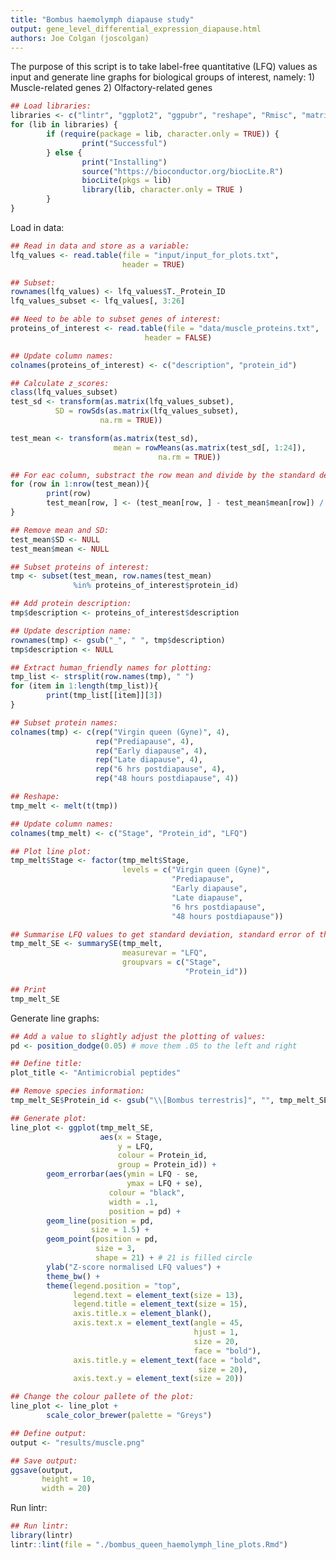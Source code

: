 ```yaml
---
title: "Bombus haemolymph diapause study"
output: gene_level_differential_expression_diapause.html
authors: Joe Colgan (joscolgan)
---
```


The purpose of this script is to take label-free quantitative (LFQ) values as input and generate line graphs for biological groups of interest, namely:
1) Muscle-related genes
2) Olfactory-related genes

```r
## Load libraries:
libraries <- c("lintr", "ggplot2", "ggpubr", "reshape", "Rmisc", "matrixStats")
for (lib in libraries) {
        if (require(package = lib, character.only = TRUE)) {
                print("Successful")
        } else {
                print("Installing")
                source("https://bioconductor.org/biocLite.R")
                biocLite(pkgs = lib)
                library(lib, character.only = TRUE )
        }
}
```

Load in data:

```r
## Read in data and store as a variable:
lfq_values <- read.table(file = "input/input_for_plots.txt",
                         header = TRUE)

## Subset:
rownames(lfq_values) <- lfq_values$T._Protein_ID
lfq_values_subset <- lfq_values[, 3:26]

## Need to be able to subset genes of interest:
proteins_of_interest <- read.table(file = "data/muscle_proteins.txt",
                              header = FALSE)

## Update column names:
colnames(proteins_of_interest) <- c("description", "protein_id")

## Calculate z_scores:
class(lfq_values_subset)
test_sd <- transform(as.matrix(lfq_values_subset),
          SD = rowSds(as.matrix(lfq_values_subset),
                    na.rm = TRUE))

test_mean <- transform(as.matrix(test_sd),
                       mean = rowMeans(as.matrix(test_sd[, 1:24]),
                                 na.rm = TRUE))

## For eac column, substract the row mean and divide by the standard deviation:
for (row in 1:nrow(test_mean)){
        print(row)
        test_mean[row, ] <- (test_mean[row, ] - test_mean$mean[row]) / test_mean$SD[row]
}

## Remove mean and SD:
test_mean$SD <- NULL
test_mean$mean <- NULL

## Subset proteins of interest:
tmp <- subset(test_mean, row.names(test_mean)
              %in% proteins_of_interest$protein_id)

## Add protein description:
tmp$description <- proteins_of_interest$description

## Update description name:
rownames(tmp) <- gsub("_", " ", tmp$description)
tmp$description <- NULL

## Extract human_friendly names for plotting:
tmp_list <- strsplit(row.names(tmp), " ")
for (item in 1:length(tmp_list)){
        print(tmp_list[[item]][3])
}

## Subset protein names:
colnames(tmp) <- c(rep("Virgin queen (Gyne)", 4),
                   rep("Prediapause", 4),
                   rep("Early diapause", 4),
                   rep("Late diapause", 4),
                   rep("6 hrs postdiapause", 4),
                   rep("48 hours postdiapause", 4))

## Reshape:
tmp_melt <- melt(t(tmp))

## Update column names:
colnames(tmp_melt) <- c("Stage", "Protein_id", "LFQ")

## Plot line plot:
tmp_melt$Stage <- factor(tmp_melt$Stage,
                         levels = c("Virgin queen (Gyne)",
                                    "Prediapause",
                                    "Early diapause",
                                    "Late diapause",
                                    "6 hrs postdiapause",
                                    "48 hours postdiapause"))

## Summarise LFQ values to get standard deviation, standard error of the mean and a default (95%) confidence interval:      
tmp_melt_SE <- summarySE(tmp_melt,
                         measurevar = "LFQ",
                         groupvars = c("Stage",
                                       "Protein_id"))

## Print
tmp_melt_SE
```

Generate line graphs:

```r
## Add a value to slightly adjust the plotting of values:
pd <- position_dodge(0.05) # move them .05 to the left and right

## Define title:
plot_title <- "Antimicrobial peptides"

## Remove species information:
tmp_melt_SE$Protein_id <- gsub("\\[Bombus terrestris]", "", tmp_melt_SE$Protein_id)

## Generate plot:
line_plot <- ggplot(tmp_melt_SE,
                    aes(x = Stage,
                        y = LFQ,
                        colour = Protein_id,
                        group = Protein_id)) +
        geom_errorbar(aes(ymin = LFQ - se,
                          ymax = LFQ + se),
                      colour = "black",
                      width = .1,
                      position = pd) +
        geom_line(position = pd,
                  size = 1.5) +
        geom_point(position = pd,
                   size = 3,
                   shape = 21) + # 21 is filled circle
        ylab("Z-score normalised LFQ values") +
        theme_bw() +
        theme(legend.position = "top",
              legend.text = element_text(size = 13),
              legend.title = element_text(size = 15),
              axis.title.x = element_blank(),
              axis.text.x = element_text(angle = 45,
                                         hjust = 1,
                                         size = 20,
                                         face = "bold"),
              axis.title.y = element_text(face = "bold",
                                          size = 20),
              axis.text.y = element_text(size = 20))

## Change the colour pallete of the plot:
line_plot <- line_plot +
        scale_color_brewer(palette = "Greys")

## Define output:
output <- "results/muscle.png"

## Save output:
ggsave(output,
       height = 10,
       width = 20)
```

Run lintr:

```r
## Run lintr:
library(lintr)
lintr::lint(file = "./bombus_queen_haemolymph_line_plots.Rmd")
```